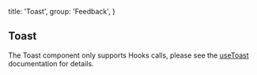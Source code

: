 
  title: 'Toast',
  group: 'Feedback',
}

## Toast

The Toast component only supports Hooks calls, please see the [useToast](/en-us/hooks/use-toast 'Toast Hooks') documentation for details.

